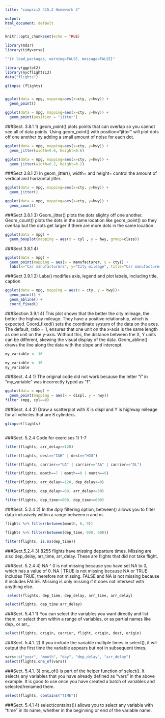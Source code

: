 ```yaml
---
title: "compsciX 415.2 Homework 3"

output: 
html_document: default
---
```


```r
knitr::opts_chunk$set(echo = TRUE)

library(mdsr)
library(tidyverse)

"'{r load_packages, warning=FALSE, message=FALSE}"

library(ggplot2)
library(nycflights13)
data("flights")
```
```r
glimpse (flights)
```


```r

```
```r
ggplot(data = mpg, mapping=aes(x=cty, y=hwy)) + 
  geom_point()

ggplot(data = mpg, mapping=aes(x=cty, y=hwy)) + 
  geom_point(position = "jitter")


```

###Sect. 3.8.1  1) geom_point() plots points that can overlap so you cannot see all of data points. Using geom_point() with position="jitter" will plot dots off one another by adding a small amount of noise for each dot.

```r
ggplot(data = mpg, mapping=aes(x=cty, y=hwy)) + 
  geom_jitter(width=0.6, height=0.6)

ggplot(data = mpg, mapping=aes(x=cty, y=hwy)) + 
  geom_jitter(width=0.2, height=0.2)

```
###Sect 3.8.1 2) In geom_jitter(), width= and height= control the amount of vertical and horizontal jitter.





```r
ggplot(data = mpg, mapping=aes(x=cty, y=hwy)) + 
  geom_jitter()

ggplot(data = mpg, mapping=aes(x=cty, y=hwy)) + 
  geom_count()

```
###Sect 3.8.1 3) Geom_jitter() plots the dots slighty off one another. Geom_count() plots the dots in the same location like geom_point() so they overlap but the dots get larger if there are more dots in the same location. 
  

```r
ggplot(data = mpg) + 
  geom_boxplot(mapping = aes(x = cyl , y = hwy, group=class))
```
###Sect 3.8.1 4)

```r
ggplot(data = mpg) + 
  geom_point(mapping = aes(x = manufacturer, y = cty)) +
  labs(x="Car manufacturers", y="City mileage", title="Car manufacturers by city mpg")
```

###Sect 3.9.1 2) Labs() modifies axis, legend and plot labels, including title, caption. 


```r
ggplot(data = mpg, mapping = aes(x = cty, y = hwy))+
  geom_point() +
  geom_abline() +
  coord_fixed()
```

###Section 3.9.1  4) This plot shows that the better the city mileage, the better the highway mileage. They have a positive relationship, which is expected. Coord_fixed() sets the coordinate system of the data on the axes. The default, ratio = 1, ensures that one unit on the x-axis is the same length as one unit on the y-axis. Without this, the distance between the X, Y units can be different, skewing the visual display of the data. Geom_abline() draws the line along the data with the slope and intercept. 

```r
my_variable <- 10 


```

```r
my_variable <- 10 
my_variable

```
###Sect. 4.4 1) The original code did not work because the letter "i" in "my_variable" was incorrectly typed as "1".



```r
ggplot(data = mpg) + 
  geom_point(mapping = aes(x = displ, y = hwy)) 
filter (mpg, cyl==8)
```

###Sect. 4.4 2) Draw a scatterplot with X is displ and Y is highway mileage for all vehicles that are 8 cylinders.


```r
glimpse(flights)
  
```
###Sect. 5.2.4  Code for exercises 1) 1-7

```r
filter(flights, arr_delay>=120)

filter(flights, dest=="IAH" | dest=="HOU")

filter(flights, carrier=="UA" | carrier=="AA" | carrier=="DL")

filter(flights, month==7 | month==8 | month==9)

filter(flights, arr_delay>=120, dep_delay<=0)

filter(flights, dep_delay>=60, arr_delay<=30)

filter(flights, dep_time>=000, dep_time<=600)
```
###Sect. 5.2.4  2) In the dply filtering option, between() allows you to filter data inclusively within a range between n and m.


```r
flights %>% filter(between(month, 6, 9))

flights %>% filter(between(dep_time, 000, 600))

```

```r
filter(flights, is.na(dep_time))

```
###Sect.5.2.4 3) 8255 flights have missing departure times. Missing are also dep_delay, arr_time, arr_delay. These are flights that did not take flight. 

###Sect. 5.2.4 4) NA ^ 0 is not missing because you have set NA to 0, which has a value of 0. NA | TRUE is not missing because NA or TRUE includes TRUE, therefore not missing. FALSE and NA is not missing because it includes FALSE. Missing is only missing if it does not intersect with anything else.



```r
 select(flights, dep_time, dep_delay, arr_time, arr_delay)

select(flights, dep_time:arr_delay)
```
###Sect. 5.4.1 1) You can select the variables you want directly and list them, or select them within a range of variables, or as partial names like dep_ or arr_.

```r
select(flights, origin, carrier, flight, origin, dest, origin)
```
###Sect. 5.4.1. 2) If you include the variable multiple times in select(), it will output the first time the variable appears but not in subsequent times.


```r
vars<-c("year", "month", "day", "dep_delay", "arr_delay")
select(flights,one_of(vars))

```

###Sect. 5.4.1. 3) one_of() is part of the helper function of select(). It selects any variables that you have already defined as "vars" in the above example. It is good to use once you have created a batch of variables and selected/renamed them. 


```r
select(flights, contains("TIME"))
```

###Sect. 5.4.1 4) select(contains()) allows you to select any variable with "time" in its name, whether in the beginning or end of the variable name.




